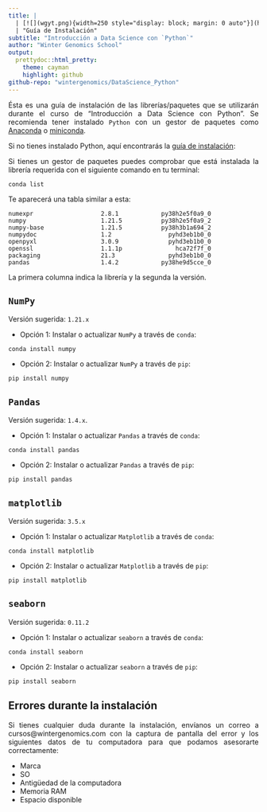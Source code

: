 ```yaml
---
title: |
  | [![](wgyt.png){width=250 style="display: block; margin: 0 auto"}](https://www.wintergenomics.com)
  | "Guía de Instalación"
subtitle: "Introducción a Data Science con `Python`"
author: "Winter Genomics School"
output: 
  prettydoc::html_pretty:
    theme: cayman
    highlight: github
github-repo: "wintergenomics/DataScience_Python"
---
```

<p align="justify">
Ésta es una guía de instalación de las librerías/paquetes que se utilizarán durante el curso de "Introducción a Data Science con Python". Se recomienda tener instalado `Python` con un gestor de paquetes como [Anaconda](https://www.anaconda.com/products/distribution) o [miniconda](https://docs.conda.io/en/latest/miniconda.html). 
</p>

<p align="justify">
Si no tienes instalado Python, aquí encontrarás la [guía de instalación](https://drive.google.com/file/d/1yMzSTJv5QqVp8yYVK0SvKxEyDQ-e674m/view?usp=sharing): 
</p>

<p align="justify">
Si tienes un gestor de paquetes puedes comprobar que está instalada la librería requerida con el siguiente comando en tu terminal:
</p>

```
conda list
```

Te aparecerá una tabla similar a esta: 

```
numexpr                   2.8.1            py38h2e5f0a9_0  
numpy                     1.21.5           py38h2e5f0a9_2  
numpy-base                1.21.5           py38h3b1a694_2  
numpydoc                  1.2                pyhd3eb1b0_0  
openpyxl                  3.0.9              pyhd3eb1b0_0  
openssl                   1.1.1p               hca72f7f_0  
packaging                 21.3               pyhd3eb1b0_0  
pandas                    1.4.2            py38he9d5cce_0 
```

La primera columna indica la librería y la segunda la versión. 

## `NumPy`

Versión sugerida: `1.21.x`

* Opción 1: Instalar o actualizar `NumPy` a través de `conda`: 

```
conda install numpy
```

* Opción 2: Instalar o actualizar `NumPy` a través de `pip`:

```
pip install numpy
```

## `Pandas`

Versión sugerida:  `1.4.x`. 

* Opción 1: Instalar o actualizar `Pandas` a través de `conda`: 

```
conda install pandas
```

* Opción 2: Instalar o actualizar `Pandas` a través de `pip`:

```
pip install pandas
```

## `matplotlib`

Versión sugerida: `3.5.x`

* Opción 1: Instalar o actualizar `Matplotlib` a través de `conda`:

```
conda install matplotlib
```

* Opción 2: Instalar o actualizar `Matplotlib` a través de `pip`: 

```
pip install matplotlib
```

## `seaborn`

Versión sugerida: `0.11.2`

* Opción 1: Instalar o actualizar `seaborn` a través de `conda`:

```
conda install seaborn
```

* Opción 2: Instalar o actualizar `seaborn` a través de `pip`: 

```
pip install seaborn
```

## Errores durante la instalación

<p align="justify">
Si tienes cualquier duda durante la instalación, envíanos un correo a cursos@wintergenomics.com con la captura de pantalla del error y los siguientes datos de tu computadora para que podamos asesorarte correctamente:
</p>

+ Marca
+ SO
+ Antigüedad de la computadora
+ Memoria RAM 
+ Espacio disponible